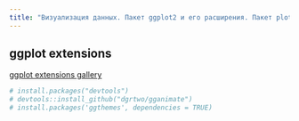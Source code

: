 ```yaml
---
title: "Визуализация данных. Пакет ggplot2 и его расширения. Пакет plotly. R Markdown. R Notebook. Shiny"
---
```


## ggplot extensions
[ggplot extensions gallery](http://www.ggplot2-exts.org/gallery/)
```r
# install.packages("devtools")
# devtools::install_github("dgrtwo/gganimate")
# install.packages('ggthemes', dependencies = TRUE)
```
